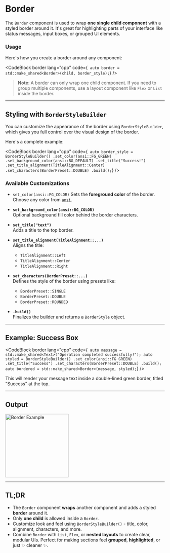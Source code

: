 # Border

The `Border` component is used to wrap **one single child component** with a styled border around it. It's great for highlighting parts of your interface like status messages, input boxes, or grouped UI elements.

### Usage

Here's how you create a border around any component:

<CodeBlock
  border
  lang="cpp"
  code={`
    auto border = std::make_shared<Border>(child, border_style);`}
/>

> **Note**: A border can only wrap one child component. If you need to group multiple components, use a layout component like `Flex` or `List` inside the border.

---

## Styling with `BorderStyleBuilder`

You can customize the appearance of the border using `BorderStyleBuilder`, which gives you full control over the visual design of the border.

Here's a complete example:

<CodeBlock
  border
  lang="cpp"
  code={`
    auto border_style = BorderStyleBuilder()
      .set_color(ansi::FG_GREEN)
      .set_background_color(ansi::BG_DEFAULT)
      .set_title("Success!")
      .set_title_alignment(TitleAlignment::Center)
      .set_characters(BorderPreset::DOUBLE)
      .build();`}
/>

### Available Customizations

- `set_color(ansi::FG_COLOR)`
  Sets the **foreground color** of the border. Choose any color from [`ansi`](/docs/ansi).

- **`set_background_color(ansi::BG_COLOR)`**  
  Optional background fill color behind the border characters.

- **`set_title("text")`**  
  Adds a title to the top border.

- **`set_title_alignment(TitleAlignment::...)`**  
  Aligns the title:
  - `TitleAlignment::Left`
  - `TitleAlignment::Center`
  - `TitleAlignment::Right`

- **`set_characters(BorderPreset::...)`**  
  Defines the style of the border using presets like:
  - `BorderPreset::SINGLE`
  - `BorderPreset::DOUBLE`
  - `BorderPreset::ROUNDED`

- **`.build()`**  
  Finalizes the builder and returns a `BorderStyle` object.

---

## Example: Success Box

<CodeBlock
  border
  lang="cpp"
  code={`
    auto message = std::make_shared<Text>("Operation completed successfully!");
    auto styled = BorderStyleBuilder()
        .set_color(ansi::FG_GREEN)
        .set_title("Success")
        .set_characters(BorderPreset::DOUBLE)
        .build();
    auto bordered = std::make_shared<Border>(message, styled);`}
/>

This will render your message text inside a double-lined green border, titled "Success" at the top.

---

## Output

<img
  src="/images/border-example.png"
  className="w-full"
  alt="Border Example"
  width="200"
/>

---

## TL;DR

- The `Border` component **wraps** another component and adds a styled **border** around it.
- Only **one child** is allowed inside a `Border`.
- Customize look and feel using `BorderStyleBuilder()` - title, color, alignment, characters, and more.
- Combine `Border` with `List`, `Flex`, or **nested layouts** to create clear, modular UIs. Perfect for making sections feel **grouped**, **highlighted**, or just ✨ cleaner ✨.
